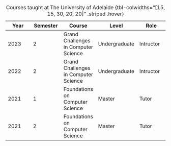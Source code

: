 | Year | Semester | Course | Level | Role |
| --- | --- | --- | --- | --- |
| 2023 | 2 | Grand Challenges in Computer Science | Undergraduate | Intructor |
| 2022 | 2 | Grand Challenges in Computer Science | Undergraduate | Intructor |
| 2021 | 1 | Foundations on Computer Science | Master | Tutor |
| 2021 | 2 | Foundations on Computer Science | Master | Tutor |

: Courses taught at The University of Adelaide {tbl-colwidths="[15, 15, 30, 20, 20]" .striped .hover}